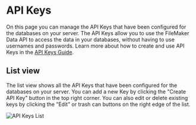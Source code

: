 
# API Keys

On this page you can manage the API Keys that have been configured for the databases on your server. The API Keys allow you to use the FileMaker Data API to access the data in your databases, without having to use usernames and passwords. Learn more about how to create and use API Keys in the [API Keys Guide](/guides/api-keys).

## List view

The list view shows all the API Keys that have been configured for the databases on your server. You can add a new Key by clicking the "Create API Key" button in the top right corner. You can also edit or delete existing keys by clicking the "Edit" or trash can buttons on the right edge of the list.

![API Keys List](/img/ottofms/console/api-keys.png)

